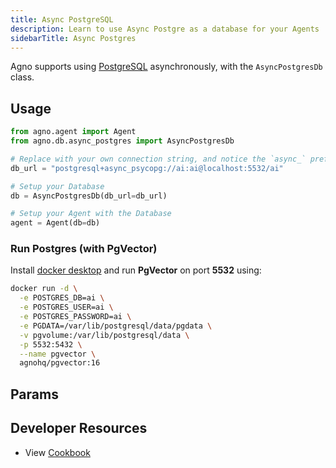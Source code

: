 ```yaml
---
title: Async PostgreSQL
description: Learn to use Async Postgre as a database for your Agents
sidebarTitle: Async Postgres
---
```


Agno supports using [PostgreSQL](https://www.postgresql.org/) asynchronously, with the `AsyncPostgresDb` class.

## Usage

```python postgres_for_agent.py
from agno.agent import Agent
from agno.db.async_postgres import AsyncPostgresDb

# Replace with your own connection string, and notice the `async_` prefix
db_url = "postgresql+async_psycopg://ai:ai@localhost:5532/ai"

# Setup your Database
db = AsyncPostgresDb(db_url=db_url)

# Setup your Agent with the Database
agent = Agent(db=db)
```

### Run Postgres (with PgVector)

Install [docker desktop](https://docs.docker.com/desktop/install/mac-install/) and run **PgVector** on port **5532** using:

```bash
docker run -d \
  -e POSTGRES_DB=ai \
  -e POSTGRES_USER=ai \
  -e POSTGRES_PASSWORD=ai \
  -e PGDATA=/var/lib/postgresql/data/pgdata \
  -v pgvolume:/var/lib/postgresql/data \
  -p 5532:5432 \
  --name pgvector \
  agnohq/pgvector:16
```

## Params

<Snippet file="db-async-postgres-params.mdx" />

## Developer Resources

- View [Cookbook](https://github.com/agno-agi/agno/tree/main/cookbook/db/async_postgres/async_postgres_for_agent.py)

